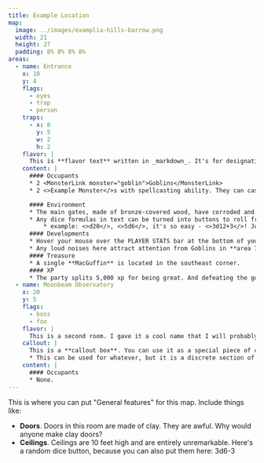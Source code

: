 ```yaml
---
title: Example Location
map:
  image: ../images/examplia-hills-barrow.png
  width: 21
  height: 27
  padding: 8% 8% 8% 8%
areas:
  - name: Entrance
    x: 10
    y: 4
    flags:
      - eyes
      - trap
      - person
    traps:
      - x: 8
        y: 5
        w: 2
        h: 2
    flavor: |
      This is **flavor text** written in _markdown_. It's for designating what text to read aloud to your players, for example "Dust and spiders lurk here, where adventurers are seldom seen."
    content: |
      #### Occupants
      * 2 <MonsterLink monster="goblin">Goblins</MonsterLink>
      * 2 <>Example Monster</>s with spellcasting ability. They can cast <>Example Spell</>.

      #### Environment
      * The main gates, made of bronze-covered wood, have corroded and collapsed.
      * Any dice formulas in text can be turned into buttons to roll from!
          * example: <>d20</>, <>5d6</>, it's so easy - <>3d12+3</>! Just wrap them in Dice tags (ex: `<>2d6</>`).
      #### Developments
      * Hover your mouse over the PLAYER STATS bar at the bottom of your screen. Your players' info will be displayed. Right now it's just their Passive Perception, but I'll put more here soon.
      * Any loud noises here attract attention from Goblins in **area 7**.
      #### Treasure
      * A single **MacGuffin** is located in the southeast corner.
      #### XP
      * The party splits 5,000 xp for being great. And defeating the goblins.
  - name: Moonbeam Observatory
    x: 20
    y: 5
    flags:
      - boss
      - foo
    flavor: |
      This is a second room. I gave it a cool name that I will probably use for an actual game. This room is filled with old telescopes, several of which are in disrepair. A single one in the center of the room is trained on the window in the northern wall. In the window a craggy moon is perfectly framed in the night sky.
    callout: |
      This is a **callout box**. You can use it as a special piece of content that instructs you how to handle a particular device within this location (ex: "What the goblins know" or "Roleplaying the Fireball Wizard").
      * This can be used for whatever, but it is a discrete section of content.
    content: |
      #### Occupants
      * None.
---
```


This is where you can put "General features" for this map. Include things like:

- **Doors**. Doors in this room are made of clay. They are awful. Why would anyone make clay doors?
- **Ceilings**. Ceilings are 10 feet high and are entirely unremarkable. Here's a random dice button, because you can also put them here: <Dice>3d6-3</Dice>
